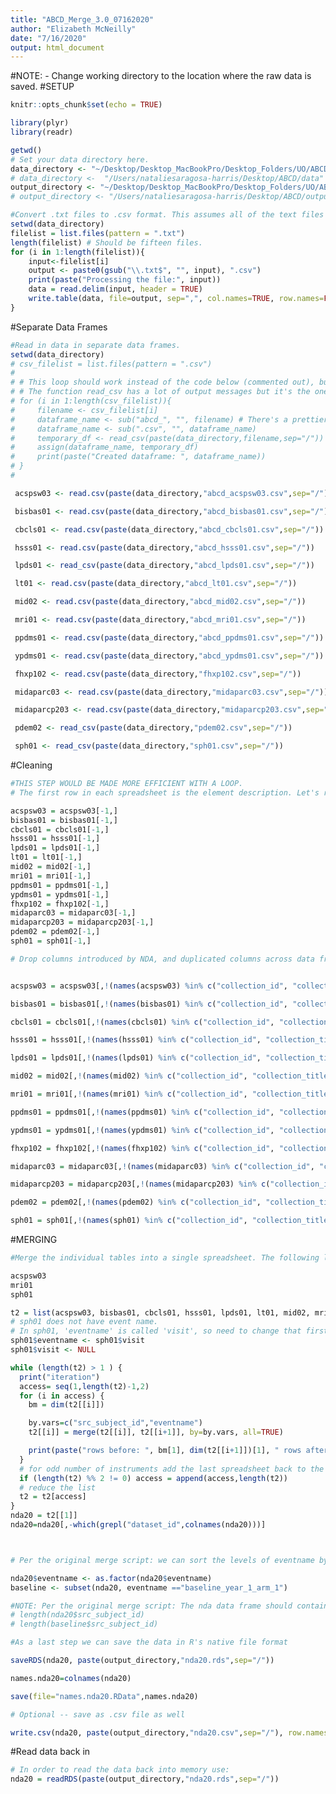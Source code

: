 ```yaml
---
title: "ABCD_Merge_3.0_07162020"
author: "Elizabeth McNeilly"
date: "7/16/2020"
output: html_document
---
```


#NOTE: 
- Change working directory to the location where the raw data is saved. 
#SETUP
```r
knitr::opts_chunk$set(echo = TRUE)

library(plyr)
library(readr)

getwd()
# Set your data directory here.
data_directory <- "~/Desktop/Desktop_MacBookPro/Desktop_Folders/UO/ABCD_Workshop/Data_Analysis_3.0/test"
# data_directory <-  "/Users/nataliesaragosa-harris/Desktop/ABCD/data"
output_directory <- "~/Desktop/Desktop_MacBookPro/Desktop_Folders/UO/ABCD_Workshop/Data_Analysis_3.0/Output"
# output_directory <- "/Users/nataliesaragosa-harris/Desktop/ABCD/output"

#Convert .txt files to .csv format. This assumes all of the text files you want to use (and no other random files) are in the current directory.
setwd(data_directory)
filelist = list.files(pattern = ".txt")
length(filelist) # Should be fifteen files.
for (i in 1:length(filelist)){
    input<-filelist[i]
    output <- paste0(gsub("\\.txt$", "", input), ".csv")
    print(paste("Processing the file:", input))
    data = read.delim(input, header = TRUE)   
    write.table(data, file=output, sep=",", col.names=TRUE, row.names=FALSE)
}
```



#Separate Data Frames
```r

#Read in data in separate data frames.
setwd(data_directory)
# csv_filelist = list.files(pattern = ".csv")
# 
# # This loop should work instead of the code below (commented out), but if not then use that instead.
# # The function read_csv has a lot of output messages but it's the one that worked for all of them.
# for (i in 1:length(csv_filelist)){
#     filename <- csv_filelist[i]
#     dataframe_name <- sub("abcd_", "", filename) # There's a prettier way to do this, but not all of them have "abcd" in the title, so will just do this for now.
#     dataframe_name <- sub(".csv", "", dataframe_name)
#     temporary_df <- read_csv(paste(data_directory,filename,sep="/")) # Create a temporary dataframe and then rename it based on the name of the file.
#     assign(dataframe_name, temporary_df)
#     print(paste("Created dataframe: ", dataframe_name))
# }
# 

 acspsw03 <- read.csv(paste(data_directory,"abcd_acspsw03.csv",sep="/"))

 bisbas01 <- read.csv(paste(data_directory,"abcd_bisbas01.csv",sep="/"))

 cbcls01 <- read.csv(paste(data_directory,"abcd_cbcls01.csv",sep="/"))

 hsss01 <- read.csv(paste(data_directory,"abcd_hsss01.csv",sep="/"))

 lpds01 <- read_csv(paste(data_directory,"abcd_lpds01.csv",sep="/"))

 lt01 <- read.csv(paste(data_directory,"abcd_lt01.csv",sep="/"))

 mid02 <- read.csv(paste(data_directory,"abcd_mid02.csv",sep="/"))

 mri01 <- read.csv(paste(data_directory,"abcd_mri01.csv",sep="/"))

 ppdms01 <- read.csv(paste(data_directory,"abcd_ppdms01.csv",sep="/"))

 ypdms01 <- read.csv(paste(data_directory,"abcd_ypdms01.csv",sep="/"))

 fhxp102 <- read.csv(paste(data_directory,"fhxp102.csv",sep="/"))

 midaparc03 <- read.csv(paste(data_directory,"midaparc03.csv",sep="/"))

 midaparcp203 <- read.csv(paste(data_directory,"midaparcp203.csv",sep="/"))

 pdem02 <- read_csv(paste(data_directory,"pdem02.csv",sep="/"))

 sph01 <- read_csv(paste(data_directory,"sph01.csv",sep="/"))
```


#Cleaning
```r
#THIS STEP WOULD BE MADE MORE EFFICIENT WITH A LOOP.
# The first row in each spreadsheet is the element description. Let's remove those for our data tables. This information is already present in the [ABCD Data Dictionaries](https://ndar.nih.gov/data_dictionary.html?source=ABCD%2BRelease%2B2.0&submission=ALL).

acspsw03 = acspsw03[-1,]
bisbas01 = bisbas01[-1,]
cbcls01 = cbcls01[-1,]
hsss01 = hsss01[-1,]
lpds01 = lpds01[-1,]
lt01 = lt01[-1,]
mid02 = mid02[-1,]
mri01 = mri01[-1,]
ppdms01 = ppdms01[-1,]
ypdms01 = ypdms01[-1,]
fhxp102 = fhxp102[-1,]
midaparc03 = midaparc03[-1,]
midaparcp203 = midaparcp203[-1,]
pdem02 = pdem02[-1,]
sph01 = sph01[-1,]
```


```r
# Drop columns introduced by NDA, and duplicated columns across data frames. Keep the Longitudinal Tracking data (lt01) as the anchor (Do not remove the columns from lt01.)


acspsw03 = acspsw03[,!(names(acspsw03) %in% c("collection_id", "collection_title", "subjectkey", "interview_age","interview_date","sex"))]

bisbas01 = bisbas01[,!(names(bisbas01) %in% c("collection_id", "collection_title", "subjectkey", "interview_age","interview_date","sex"))]

cbcls01 = cbcls01[,!(names(cbcls01) %in% c("collection_id", "collection_title", "subjectkey", "interview_age","interview_date","sex"))]

hsss01 = hsss01[,!(names(hsss01) %in% c("collection_id", "collection_title", "subjectkey", "interview_age","interview_date","sex"))]

lpds01 = lpds01[,!(names(lpds01) %in% c("collection_id", "collection_title", "subjectkey","interview_age","interview_date","sex"))]

mid02 = mid02[,!(names(mid02) %in% c("collection_id", "collection_title", "subjectkey", "interview_age","interview_date","sex"))]

mri01 = mri01[,!(names(mri01) %in% c("collection_id", "collection_title", "subjectkey", "interview_age","interview_date","sex"))]

ppdms01 = ppdms01[,!(names(ppdms01) %in% c("collection_id", "collection_title", "subjectkey", "interview_age","interview_date","sex"))]

ypdms01 = ypdms01[,!(names(ypdms01) %in% c("collection_id", "collection_title", "subjectkey", "interview_age","interview_date","sex"))]

fhxp102 = fhxp102[,!(names(fhxp102) %in% c("collection_id", "collection_title", "subjectkey", "interview_age","interview_date","sex"))]

midaparc03 = midaparc03[,!(names(midaparc03) %in% c("collection_id", "collection_title", "subjectkey","interview_age","interview_date","sex"))]

midaparcp203 = midaparcp203[,!(names(midaparcp203) %in% c("collection_id", "collection_title", "subjectkey", "interview_age","interview_date","sex"))]

pdem02 = pdem02[,!(names(pdem02) %in% c("collection_id", "collection_title", "subjectkey", "interview_age","interview_date","sex"))]

sph01 = sph01[,!(names(sph01) %in% c("collection_id", "collection_title", "subjectkey","interview_age", "interview_date","sex"))]

```


#MERGING
```r
#Merge the individual tables into a single spreadsheet. The following loop performs repeated merging operations between pairs of spreadsheets.

acspsw03 
mri01
sph01

t2 = list(acspsw03, bisbas01, cbcls01, hsss01, lpds01, lt01, mid02, mri01, ppdms01, ypdms01, fhxp102, midaparc03, midaparcp203, pdem02, sph01)
# sph01 does not have event name.
# In sph01, 'eventname' is called 'visit', so need to change that first.
sph01$eventname <- sph01$visit
sph01$visit <- NULL

while (length(t2) > 1 ) {
  print("iteration")
  access= seq(1,length(t2)-1,2)
  for (i in access) {
    bm = dim(t2[[i]])

    by.vars=c("src_subject_id","eventname")
    t2[[i]] = merge(t2[[i]], t2[[i+1]], by=by.vars, all=TRUE)

    print(paste("rows before: ", bm[1], dim(t2[[i+1]])[1], " rows after: ",dim(t2[[i]])[1], "indices: ",i,i+1," columns: ",bm[2],"+",dim(t2[[i+1]])[2], " = ",dim(t2[[i]])[2]))
  }
  # for odd number of instruments add the last spreadsheet back to the list
  if (length(t2) %% 2 != 0) access = append(access,length(t2))
  # reduce the list
  t2 = t2[access]
}
nda20 = t2[[1]]
nda20=nda20[,-which(grepl("dataset_id",colnames(nda20)))]



# Per the original merge script: we can sort the levels of eventname by timepoint.

nda20$eventname <- as.factor(nda20$eventname)
baseline <- subset(nda20, eventname =="baseline_year_1_arm_1")

#NOTE: Per the original merge script: The nda data frame should contain 27,368 rows (baseline: 11,875; 6 month: 8,623; 1 year: 4,951; and 18 month: 1,919).
# length(nda20$src_subject_id)
# length(baseline$src_subject_id)

#As a last step we can save the data in R's native file format

saveRDS(nda20, paste(output_directory,"nda20.rds",sep="/"))

names.nda20=colnames(nda20)

save(file="names.nda20.RData",names.nda20)

# Optional -- save as .csv file as well

write.csv(nda20, paste(output_directory,"nda20.csv",sep="/"), row.names = FALSE)
```

#Read data back in
```r
# In order to read the data back into memory use:
nda20 = readRDS(paste(output_directory,"nda20.rds",sep="/"))

```


